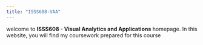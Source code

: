 ```yaml
---
title: "ISSS608-VAA"
---
```


welcome to **ISSS608 - Visual Analytics and Applications** homepage. In this website, you will find my coursework prepared for this course
